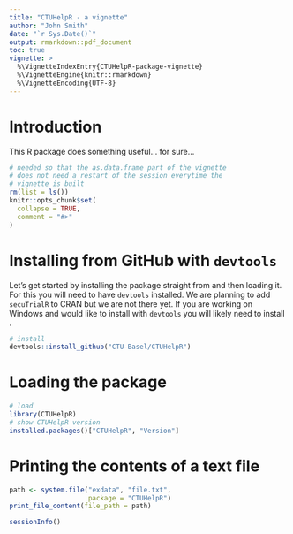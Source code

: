 ```yaml
---
title: "CTUHelpR - a vignette"
author: "John Smith"
date: "`r Sys.Date()`"
output: rmarkdown::pdf_document
toc: true
vignette: >
  %\VignetteIndexEntry{CTUHelpR-package-vignette}
  %\VignetteEngine{knitr::rmarkdown}
  %\VignetteEncoding{UTF-8}
---
```


\newpage

# Introduction

This R package does something useful... for sure...

```r
# needed so that the as.data.frame part of the vignette
# does not need a restart of the session everytime the
# vignette is built
rm(list = ls())
knitr::opts_chunk$set(
  collapse = TRUE,
  comment = "#>"
)
```

# Installing from GitHub with `devtools`

Let's get started by installing the package straight from
[\textcolor{blue}{GitHub}](https://github.com/SwissClinicalTrialOrganisation/secuTrialR)
and then loading it. For this you will need to have `devtools` installed. We are
planning to add `secuTrialR` to CRAN but we are not there yet. If you are working on Windows and would
like to install with `devtools` you  will likely need to install
[\textcolor{blue}{Rtools}](https://cran.r-project.org/bin/windows/Rtools/).

\vspace{5pt}

```r
# install
devtools::install_github("CTU-Basel/CTUHelpR")
```


# Loading the package

```r
# load
library(CTUHelpR)
# show CTUHelpR version
installed.packages()["CTUHelpR", "Version"]
```

# Printing the contents of a text file

```r
path <- system.file("exdata", "file.txt",
                    package = "CTUHelpR")
print_file_content(file_path = path)
```


\newpage
```r
sessionInfo()
```


